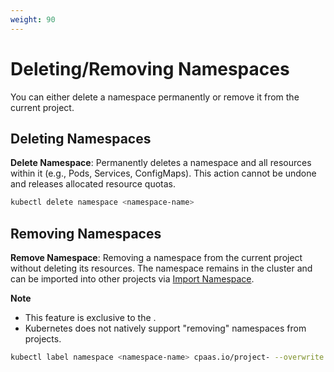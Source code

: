 ```yaml
---
weight: 90
---
```


# Deleting/Removing Namespaces

You can either delete a namespace permanently or remove it from the current project.

## Deleting Namespaces
**Delete Namespace**: Permanently deletes a namespace and all resources within it (e.g., Pods, Services, ConfigMaps). This action cannot be undone and releases allocated resource quotas.

```bash
kubectl delete namespace <namespace-name>
```

## Removing Namespaces
**Remove Namespace**: Removing a namespace from the current project without deleting its resources. The namespace remains in the cluster and can be imported into other projects via [Import Namespace](./import_namespace.mdx).

**Note**
- This feature is exclusive to the <Term name="product"/>.  
- Kubernetes does not natively support "removing" namespaces from projects. 

```bash
kubectl label namespace <namespace-name> cpaas.io/project- --overwrite
```